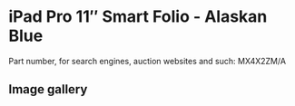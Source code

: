 
# iPad Pro 11″ Smart Folio - Alaskan Blue

Part number, for search engines, auction websites and such: MX4X2ZM/A

## Image gallery

<div style={{ width: "768px" }}>
  <GalleryComponent
    images={[
      {
        original: "/everysource/MX4X2.webp",
        thumbnail: "/everypreview/MX4X2.webp",
      },
      {
        original: "/everysource/MX4X2_AV1.webp",
        thumbnail: "/everypreview/MX4X2_AV1.webp",
      },
      {
        original: "/everysource/MX4X2_AV2.webp",
        thumbnail: "/everypreview/MX4X2_AV2.webp",
      },
      {
        original: "/everysource/MX4X2_AV3.webp",
        thumbnail: "/everypreview/MX4X2_AV3.webp",
      },
      {
        original: "/everysource/MX4X2_AV4.webp",
        thumbnail: "/everypreview/MX4X2_AV4.webp",
      }
    ]}
  />
</div>